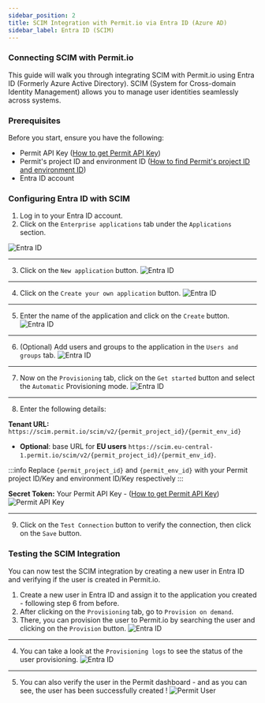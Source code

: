```yaml
---
sidebar_position: 2
title: SCIM Integration with Permit.io via Entra ID (Azure AD)
sidebar_label: Entra ID (SCIM)
---
```


### Connecting SCIM with Permit.io

This guide will walk you through integrating SCIM with Permit.io using Entra ID (Formerly Azure Active Directory). SCIM (System for Cross-domain Identity Management) allows you to manage user identities seamlessly across systems.

### Prerequisites

Before you start, ensure you have the following:

- Permit API Key ([How to get Permit API Key](/overview/connecting-your-app#1-get-your-permit-environment-api-key))
- Permit's project ID and environment ID ([How to find Permit's project ID and environment ID](/manage-your-account/projects-and-env#getting-the-environment-id))
- Entra ID account

### Configuring Entra ID with SCIM
1. Log in to your Entra ID account.
2. Click on the `Enterprise applications` tab under the `Applications` section.

![Entra ID](/img/integrations/scim-entraid/1.png)
<hr/>

3. Click on the `New application` button.
![Entra ID](/img/integrations/scim-entraid/2.png)
<hr/>

4. Click on the `Create your own application` button.
![Entra ID](/img/integrations/scim-entraid/3.png)
<hr/>

5. Enter the name of the application and click on the `Create` button.
![Entra ID](/img/integrations/scim-entraid/4.png)
<hr/>

6. (Optional) Add users and groups to the application in the `Users and groups` tab.
![Entra ID](/img/integrations/scim-entraid/5.png)
<hr/>

7. Now on the `Provisioning` tab, click on the `Get started` button and select the `Automatic` Provisioning mode.
![Entra ID](/img/integrations/scim-entraid/6.png)
<hr/>

8. Enter the following details:

**Tenant URL:** `https://scim.permit.io/scim/v2/{permit_project_id}/{permit_env_id}`
- **Optional**: base URL for **EU users** `https://scim.eu-central-1.permit.io/scim/v2/{permit_project_id}/{permit_env_id}`.

:::info
Replace `{permit_project_id}` and `{permit_env_id}` with your Permit project ID/Key and environment ID/Key respectively
:::

**Secret Token:** Your Permit API Key - ([How to get Permit API Key](/overview/connecting-your-app#1-get-your-permit-environment-api-key))
   ![Permit API Key](/img/integrations/scim-entraid/7.png)
<hr/>

9. Click on the `Test Connection` button to verify the connection, then click on the `Save` button.

### Testing the SCIM Integration
You can now test the SCIM integration by creating a new user in Entra ID and verifying if the user is created in Permit.io.
1. Create a new user in Entra ID and assign it to the application you created - following step 6 from before.
2. After clicking on the `Provisioning` tab, go to `Provision on demand`.
3. There, you can provision the user to Permit.io by searching the user and clicking on the `Provision` button.
![Entra ID](/img/integrations/scim-entraid/8.png)
<hr/>

4. You can take a look at the `Provisioning logs` to see the status of the user provisioning.
![Entra ID](/img/integrations/scim-entraid/9.png)
<hr/>

5. You can also verify the user in the Permit dashboard - and as you can see, the user has been successfully created !
![Permit User](/img/integrations/scim-entraid/10.png)
